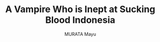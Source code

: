 ---
title: A Vampire Who is Inept at Sucking Blood Indonesia
deskripsi : Middle school left Uka Ishimori with nothing but scars - the quiet looks, stares, and whispers from her
                            classmates made her feel like she was invisible. But, thanks to a chance encounter with a boy with
                            lemon-colored hair, she decides to change herself and make a fresh start in high school. Now in high school,
                            Uka is determined to finally make friends and get a boyfriend!
author : MURATA Mayu
genre : Comedy, Drama, Romance, Shoujo
status: Ongoing
type: Manga
image: https://i0.wp.com/www.maid.my.id/wp-content/uploads/2021/02/reyr4.jpg
project : Yes
posted by : Yume
---